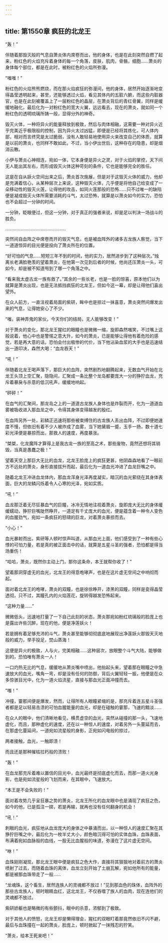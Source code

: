 ```yaml
---
---
---
```

title: 第1550章 疯狂的北龙王
---



“轰！”

伴随着那毁灭般的气息自萧炎体内席卷而出，他的身体，也是在此刻突然自燃了起来，粉红色的火焰充斥着身体的每一个角落，皮肤，肌肉，骨骼，细胞……萧炎的身体每个部位，都是在此时，被粉红色的火焰所弥漫。

“嗤嗤！”

粉红色的火焰熊熊燃烧，而在那火焰疯狂的弥漫间，他的身体，居然开始逐渐地变得晶莹透明起来，甚至，还能够透过火焰，看见其体内的五脏六腑，而这些内脏器官，也是在此刻被覆盖上了一层粉红色的晶层，在萧炎背后的青红骨翼，同样是缓缓地融化，最后化为一对粉红色的宽大火翼，远远看去，现在的萧炎，就如同一个粉红色的透明琉璃所铸一般，显得分外的神奇。

毁灭火体，一种将异火的能量释放到极致，然后与肉体相融，这需要一种对异火近乎完美近乎极限般的控制，因为异火太过凶猛，即便是已经将其炼化，可人体内部，相对而言终究是太过脆弱，没有人敢轻易地使用异火来改变自己的体质，就算是以前的萧炎，也同样不敢如此，不过，当小伊出世后，这种存在的隐患，却是烟消云散。

小伊与萧炎心神相连，宛如一体，它本身便是异火之灵，对于火焰的掌控，天下间无人能出其左右，而形成毁灭火体这种苛刻的条件，它也是能够完全的胜任。

这是在自从妖火空间出来之后，萧炎首次施展，但是对于这毁灭火体的威力，他却是充满着信心，从某种层次上来说，这种毁灭火体，几乎便是将他自己给变成了一朵移动性的毁灭火莲，让得他的攻击，如同火莲那般的恐怖……只不过唯一的缺陷便是凝成毁灭火体所需要消耗的斗气，太过恐怖，就算是以萧炎如今的实力，恐怕也不会超过一分钟的时间。

一分钟，眨眼便过，但这一分钟，对于真正的强者来说，却是足以判决一场战斗的胜负。

…………………………………………

突然间自血阵之中席卷而开的毁灭气息，也是被血阵外的诸多古龙族人察觉，当下一道道惊异的目光便是投向了萧炎所在的位置。

“好可怕的气息……短短三年不到的时间，他的实力，居然进步到了这种层次。”烛离长老满脸艳羡的望着萧炎，在他第一次见到后者的时候，他尚还压萧炎一头，可如今，却是被不知道甩到了哪一个角落之中。

“看来我太虚古龙一族有救了。”其余的一些长老，也是一脸的惊喜，原本他们以为就算是萧炎出现，也是无法抵挡疯狂的北龙王，但如今这一幕，却是让得他们喜出望外。

在众人前方，一直注视着局面的紫研，眸中也是掠过一抹喜意，萧炎突然间爆发出来的气息，让得她安心了不少。

“嗤，装神弄鬼的家伙，今天你们的结局，无人能够改变！”

对于萧炎的变化，那北龙王猩红的眼瞳也是微微一缩，旋即森然嗤笑，不过嘴上这般说着，他心中也是警惕之意大升，如今的萧炎，已是能够让得他有着危险的感觉，若是再大意的话，恐怕会付出极惨的代价，当下他沾染血浆的大手也是迅速结出一道印决，森然大喝：“血龙吞天！”

“吼！”

伴随着北龙王喝声落下，那巨大的血阵，突然剧烈地翻腾起来，无数血气开始在北龙王头顶上空汇聚，隐隐间，汇聚成一条比整个龙岛都要庞大一分的狰狞血龙，充斥着暴戾与杀意的低沉吼声，缓缓地响起。

“砰砰！”

在血气的汇聚间，那龙岛之上的一道道古龙族人身体也是炸裂而开，化为一道道血雾被吸收进入那血龙之中，令得其身体变得越发的殷红。

在血阵另外一处，彩鳞正迅速将那些被束缚住的古龙族人丢出血阵，不过即便她速度不慢，但依旧有着不少人被炸成了血雾，当下她黛眉一蹙，玉手一扬，数十道七彩光泽便是暴掠而出，那救人的速度，再度暴涨。

“桀桀，化龙魔阵才算得上是我古龙一族的至高之术，那些废物，竟然还想将其销毁，当真是愚蠢之极！”

望着天空上那巨大无比的血龙，北龙王脸庞上的疯狂更甚，他阴森森地看了一眼前方不远处的萧炎，身形直接拔升而起，最后化为一道血光冲进了血龙巨嘴之中。

随着北龙王冲进血龙体内，那血龙浑身光泽再度凝实，暗沉的血光萦绕在其身体表面，巨大的龙鳞闪烁着令人心寒的光泽，宛如实质。

“吼！”

血龙那泛着无尽狂暴血气的巨瞳，冰冷无情地注视着萧炎，旋即庞大无比的身体缓缓蠕动，狰狞巨嘴陡然睁开，一道足有千丈庞大的血光，便是蕴含着一种令人变色的血腥劲气，宛如一条疯狂的怒啸的巨龙，对着萧炎暴掠而去。

“小心！”

血光暴射而出，紫研等人顿时惊声叫道，从那血光上面，他们感受到了一种有些心悸的可怕力量，若是真的被正面击中的话，就算是五星斗圣的强者，恐怕都是得当场重伤！

“哈哈，萧炎，既然你主动上门，那你这条命，本王就帮你收了！”

望着那洞穿虚无的血光，北龙王的得意咆哮声，也是在这片虚无空间之中响彻而起。

面对着北龙王的咆哮，萧炎的双瞳，也是徐徐睁开，漆黑的双瞳，同样是变得晶莹透彻，只不过，其瞳孔内的火焰莲花，旋转得越发恐怖起来。

“这种力量……”

微微低头，迅速地打量了一下自己此刻的状态，萧炎那宛如粉红琉璃般的脸庞上也是露出许些沉醉，现在的他，便是净莲妖火！

若是拥有着足够充沛的斗气，萧炎甚至能够彻彻底底地展现出净莲妖火那毁天灭地般的威力，举手投足，焚山蒸海！

这便是异火的极致，人与火，完美相融……这种层次，放眼整个斗气大陆，能够做到的，恐怕唯有萧炎一人！

一口灼热无比的气息，缓缓地从萧炎嘴中喷出，他抬起头来，望着那在眼瞳之中急速放大的血光，嘴角一弯，却是没有任何的防御，背后火翼轻轻一振，他便是在众多惊骇目光中，化为一道火焰流星，直接与那血光正面冲撞而去。

“嗤！”

冲撞，霎那间便是爆发，然而，让得所有人眼瞳紧缩的是，那充斥着连五星斗圣强者都是足以轻易击溃的可怕血腥能量的血光，却是在碰触的霎那，飞速的黯淡……

在众人的眼中，他们清晰地看见，横贯虚空的血光，突然从碰撞的那一头，飞速地虚化，而且，那种虚化的速度，还在以一种惊人的速度，对着另外一头蔓延而去，在那虚化蔓延间，一道宛如流星般的身影，正宛如闪电般的掠过，

两者接触，血光，一触即溃！

而且还是那种摧枯拉朽般的溃败！

“轰！”

在血龙那充斥着难以置信的目光中，血光最终是彻底虚化而去，而那一道火光身影，也是宛如流星般的飞划而来，在其眼中，飞速放大。

“本王是不会失败的！”

面对着攻势几乎呈狂暴之势的萧炎，北龙王所化的血龙眼中也是涌现了疯狂之色，如今的他，已是孤注一掷，若是再输，就再也没有任何翻身的机会！

“吼！”

刺眼的血光，疯狂地从血龙庞大的身体之中暴涌而出，以一种惊人的速度汇聚在其狰狞巨嘴之中，最后化为一枚半丈大小，颜色暗沉得可怕的实体血珠，血珠表面，布满着宛如血脉般的血线，一股无比血腥般的味道，弥漫在了这片虚无空间。

“咻！”

血珠刚刚凝现，那北龙王眼中便是疯狂之色大作，直接将其狠狠地对着前方的萧炎喷射了过去，而随着血珠的离体，血龙立刻开始了土崩瓦解，宛如他所有的能量，都是被那血珠带走了一般……

“龙魂珠，这个畜生，居然连族人的灵魂都不放过！”见到那血色的珠体，血阵外的那些古龙族人，顿时眼睛血红，这北龙王，不仅吞噬了族人的血肉，现在连他们的灵魂都不放过。

紫研娇躯也是略微的有些颤抖，眼中的杀意，浓郁到了极致。

对于其他人的愤怒，北龙王却是懒得理会，猩红的双眼盯着那竟然依旧不闪不避，最后与血珠撞在一起的萧炎，脸庞上，顿时掀起了一抹残忍的狞笑。

“萧炎，给本王死来吧！”